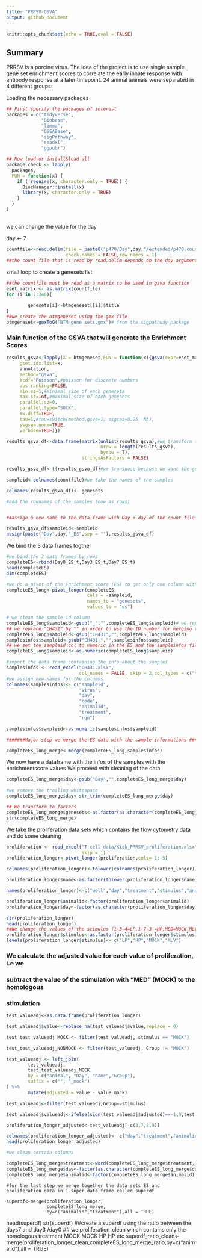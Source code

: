 ```yaml
---
title: "PRRSV-GSVA"
output: github_document
---
```

```r
knitr::opts_chunk$set(echo = TRUE,eval = FALSE)
```

## Summary

PRRSV is a porcine virus. The idea of the project is to use single sample gene set enrichment scores to correlate the early innate response with antibody response at a later timepoint. 24 animal animals were separated in 4 different groups:


Loading the necessary packages


```r
## First specify the packages of interest
packages = c("tidyverse",
             "Biobase",
             "limma",
             "GSEABase",
             "sigPathway",
             "readxl",
             "ggpubr")

## Now load or install&load all
package.check <- lapply(
  packages,
  FUN = function(x) {
    if (!require(x, character.only = TRUE)) {
      BiocManager::install(x)
      library(x, character.only = TRUE)
    }
  }
)

```
## 
we can change the value for the day

day <- 7

```r
countfile<-read.delim(file = paste0("p470/Day",day,"/extended/p470.counts.txt"),
                      check.names = FALSE,row.names = 1)
##the count file that is read by read.delim depends on the day argument above
```
small loop to create a genesets list
```r
##the countfile must be read as a matrix to be used in gsva function
eset_matrix <- as.matrix(countfile)
for (i in 1:346){
        
        genesets[i]<-btmgeneset[[i]]$title
}
##we create the btmgeneset using the gmx file
btmgeneset<-gmxToG("BTM gene sets.gmx")# from the sigpathway package
```

### Main function of the GSVA that will generate the Enrichment Scores
```r
results_gsva<-lapply(X = btmgeneset,FUN = function(x){gsva(expr=eset_matrix, 
     gset.idx.list=x, 
     annotation,
     method="gsva",
     kcdf="Poisson",#poisson for discrete numbers
     abs.ranking=FALSE,
     min.sz=1,#minimal size of each genesets
     max.sz=Inf,#maximal size of each genesets
     parallel.sz=0,
     parallel.type="SOCK",
     mx.diff=TRUE,
     tau=1,#tau=switch(method,gsva=1, ssgsea=0.25, NA),
     ssgsea.norm=TRUE,
     verbose=TRUE)})


```

```r
results_gsva_df<-data.frame(matrix(unlist(results_gsva),#we transform the list in a dataframe
                                   nrow = length(results_gsva),
                                   byrow = T),
                            stringsAsFactors = FALSE)

results_gsva_df<-t(results_gsva_df)#we transpose because we want the genesets as col and samples as rows

sampleid<-colnames(countfile)#we take the names of the samples

colnames(results_gsva_df)<- genesets

#add the rownames of the samples (now as rows)


##assign a new name to the data frame with Day + day of the count file + _ES (enrichment score)
```

```r
results_gsva_df$sampleid<-sampleid
assign(paste("Day",day,"_ES",sep = ""),results_gsva_df)
```

We bind the 3 data frames togther
```r
#we bind the 3 data frames by rows
completeES<-rbind(Day0_ES_t,Day3_ES_t,Day7_ES_t)
head(completeES)
dim(completeES)
```

```r
#we do a pivot of the Enrichment score (ES) to get only one column with our ES
completeES_long<-pivot_longer(completeES,
                              cols = -sampleid,
                              names_to = "genesets",
                              values_to = "es")

# we clean the sample id column
completeES_long$sampleid<-gsub("_","",completeES_long$sampleid)# we replace the "_" by ""
## we replace "CH431" by "" in order to use the ID number for merging the data set
completeES_long$sampleid<-gsub("CH431","",completeES_long$sampleid)
samplesinfos$sampleid<-gsub("CH431-","",samplesinfos$sampleid)
## we set the sampleid col to numeric in the ES and the sampleinfos file
completeES_long$sampleid<-as.numeric(completeES_long$sampleid)
```

```r
#import the data frame containing the info about the samples
samplesinfos <- read_excel("CH431.xlsx", 
                           col_names = FALSE, skip = 2,col_types = c("text"))
#we assign new names for the columns
colnames(samplesinfos)<- c("sampleid",
                           "virus",
                           "day",
                           "code",
                           "animalid",
                           "treatment",
                           "rqn")

samplesinfos$sampleid<-as.numeric(samplesinfos$sampleid)

#######Major step we merge the ES data with the sample informations ####

completeES_long_merge<-merge(completeES_long,samplesinfos)
```

We now have a dataframe with the infos of the samples with the enrichmentscore values
We proceed with cleaning of the data 

```r
completeES_long_merge$day<-gsub("Day","",completeES_long_merge$day)

#we remove the trailing whitespace
completeES_long_merge$day<-str_trim(completeES_long_merge$day)
```


```r
## We transform to factors
completeES_long_merge$genesets<-as.factor(as.character(completeES_long_merge$genesets))
str(completeES_long_merge)
```

We take the proliferation data sets which contains the flow cytometry data and do some cleaning
```r

proliferation <- read_excel("T cell data/Kick_PRRSV_proliferation.xlsx", 
                            skip = 1)
proliferation_longer<-pivot_longer(proliferation,cols=-1:-5)

colnames(proliferation_longer)<-tolower(colnames(proliferation_longer))

proliferation_longer$name<-as.factor(tolower(proliferation_longer$name))

names(proliferation_longer)<-c("well","day","treatment","stimulus","animalid","name","value" )

proliferation_longer$animalid<-factor(proliferation_longer$animalid)
proliferation_longer$day<-factor(as.character(proliferation_longer$day))

str(proliferation_longer)
head(proliferation_longer)
##We change the values of the stimulus (1-3-4=LP,1-7-3 =HP,MED=MOCK,MLV= vr2234)
proliferation_longer$stimulus<-as.factor(proliferation_longer$stimulus)
levels(proliferation_longer$stimulus)<- c("LP","HP","MOCK","MLV")
```
### We calculate the adjusted value for each value of proliferation, i.e we
### subtract the value of the stimulation with "MED" (MOCK) to the homologous
### stimulation
```r
test_valueadj<-as.data.frame(proliferation_longer) 

test_valueadj$value<-replace_na(test_valueadj$value,replace = 0)

test_test_valueadj_MOCK <- filter(test_valueadj, stimulus == "MOCK")

test_test_valueadj_NONMOCK <- filter(test_valueadj, Group != "MOCK") 

test_valueadj <- left_join(
        test_valueadj,
        test_test_valueadj_MOCK,
        by = c("animal", "Day", "name","Group"),
        suffix = c("", "_mock")
) %>%
        mutate(adjusted = value - value_mock)

test_valueadj<-filter(test_valueadj,Group==stimulus)

test_valueadj$valueadj<-ifelse(sign(test_valueadj$adjusted)==-1,0,test_valueadj$adjusted)

proliferation_longer_adjusted<-test_valueadj[-c(3,7,8,9)]

colnames(proliferation_longer_adjusted)<- c("day","treatment","animalid","name","value","valueadj")
head(proliferation_longer_adjusted)
```


```r
#we clean certain columns 

completeES_long_merge$treatment<-word(completeES_long_merge$treatment,1)#we extract the treatment value in a simpler form now ("MLV","MOCK"...)
completeES_long_merge$day<-factor(as.character(completeES_long_merge$day))
completeES_long_merge$animalid<-factor(completeES_long_merge$animalid)

```
```
#for the last step we merge together the data sets ES and proliferation data in 1 super data frame called superdf

superdf<-merge(proliferation_longer,
               completeES_long_merge,
               by=c("animalid","treatment"),all = TRUE)
```
head(superdf)
str(superdf)
##create a superdf using the ratio between the days7 and day3 /day0
## we proliferation_clean which contains only the homologous treatment MOCK MOCK HP HP etc
superdf_ratio_clean<-merge(proliferation_longer_clean,completeES_long_merge_ratio,by=c("animalid"),all = TRUE)
```


